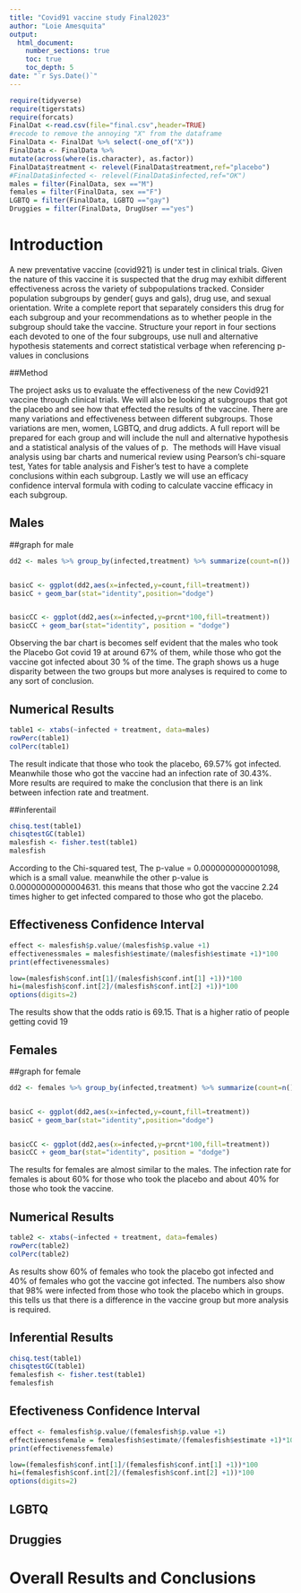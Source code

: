 ```yaml
---
title: "Covid91 vaccine study Final2023"
author: "Loie Amesquita"
output: 
  html_document:
    number_sections: true
    toc: true
    toc_depth: 5
date: "`r Sys.Date()`" 
---
```


```r
require(tidyverse)
require(tigerstats)
require(forcats)
FinalDat <-read.csv(file="final.csv",header=TRUE)
#recode to remove the annoying "X" from the dataframe
FinalData <- FinalDat %>% select(-one_of("X"))
FinalData <- FinalData %>%
mutate(across(where(is.character), as.factor))
FinalData$treatment <- relevel(FinalData$treatment,ref="placebo")
#FinalData$infected <- relevel(FinalData$infected,ref="OK")
males = filter(FinalData, sex =="M")
females = filter(FinalData, sex =="F")
LGBTQ = filter(FinalData, LGBTQ =="gay")
Druggies = filter(FinalData, DrugUser =="yes")
```




# Introduction

A new  preventative vaccine (covid921) is under test in clinical trials. Given the nature of this vaccine it is suspected that the drug may exhibit different effectiveness across the variety of subpopulations tracked. Consider population subgroups by gender( guys and gals), drug use, and sexual orientation. Write a complete report that separately considers this drug for each subgroup and your recommendations as to whether people in the subgroup should take the vaccine. Structure your report in four sections each devoted to one of the four subgroups, use null and alternative hypothesis statements and correct statistical verbage when referencing p-values in conclusions



##Method

The project asks us to evaluate the effectiveness of the new Covid921 vaccine through clinical trials. We will also be looking at subgroups that got the placebo and see how that effected the results of the vaccine. There are many variations and effectiveness between different subgroups. Those variations are men, women, LGBTQ, and drug addicts. A full report will be prepared for each group and will include the null and alternative hypothesis and a statistical analysis of the values of p. 
The methods will Have visual analysis using bar charts and numerical review using Pearson's 
chi-square test, Yates for table analysis and Fisher's test to have a complete conclusions within each subgroup. Lastly we will use an efficacy confidence interval formula with coding to calculate vaccine
efficacy in each subgroup. 

## Males

##graph for male

```r
dd2 <- males %>% group_by(infected,treatment) %>% summarize(count=n()) %>% mutate(prcnt=count/sum(count))


basicC <- ggplot(dd2,aes(x=infected,y=count,fill=treatment))
basicC + geom_bar(stat="identity",position="dodge")


basicCC <- ggplot(dd2,aes(x=infected,y=prcnt*100,fill=treatment)) 
basicCC + geom_bar(stat="identity", position = "dodge")
```

Observing the bar chart is becomes self evident that the males who took the Placebo Got covid 19 at around 67% of them, while those who got the vaccine got infected about 30 % of the time. The graph shows us a huge disparity between the two groups but more analyses is required to come to any sort of  conclusion. 


## Numerical Results

```r
table1 <- xtabs(~infected + treatment, data=males)
rowPerc(table1)
colPerc(table1)
```
The result indicate that those who took the placebo, 69.57% got infected. Meanwhile those who got the vaccine had an infection rate of 30.43%. More results are required to make the conclusion that there is an link between infection rate and treatment. 





##inferentail


```r
chisq.test(table1)
chisqtestGC(table1)
malesfish <- fisher.test(table1)
malesfish
```

According to the Chi-squared test, The p-value = 0.0000000000001098, which is a small value. meanwhile the other p-value is 0.00000000000004631. this means that those who got the vaccine 2.24 times higher to get infected compared to those who got the placebo.

## Effectiveness Confidence Interval

```r
effect <- malesfish$p.value/(malesfish$p.value +1)
effectivenessmales = malesfish$estimate/(malesfish$estimate +1)*100
print(effectivenessmales)
```
```r
low=(malesfish$conf.int[1]/(malesfish$conf.int[1] +1))*100
hi=(malesfish$conf.int[2]/(malesfish$conf.int[2] +1))*100
options(digits=2)
```

The results show that the odds ratio is 69.15. That is a higher ratio of people getting covid 19




## Females

##graph for female
 
 
```r
dd2 <- females %>% group_by(infected,treatment) %>% summarize(count=n()) %>% mutate(prcnt=count/sum(count))


basicC <- ggplot(dd2,aes(x=infected,y=count,fill=treatment))
basicC + geom_bar(stat="identity",position="dodge")


basicCC <- ggplot(dd2,aes(x=infected,y=prcnt*100,fill=treatment)) 
basicCC + geom_bar(stat="identity", position = "dodge")
```

The results for females are almost similar to the males. The infection rate for females is about 60% for those who took the placebo and about 40% for those who took the vaccine.


## Numerical Results

```r
table2 <- xtabs(~infected + treatment, data=females)
rowPerc(table2)
colPerc(table2)
```

As results show 60% of females who took the placebo got infected and 40% of females who got the vaccine got infected. The numbers also show that 98% were infected from those who took the placebo which in groups. this tells us that there is a difference in the vaccine group but more analysis is required.


## Inferential Results


```r
chisq.test(table1)
chisqtestGC(table1)
femalesfish <- fisher.test(table1)
femalesfish
```



## Efectiveness Confidence Interval


```r
effect <- femalesfish$p.value/(femalesfish$p.value +1)
effectivenessfemale = femalesfish$estimate/(femalesfish$estimate +1)*100
print(effectivenessfemale)
```
```r
low=(femalesfish$conf.int[1]/(femalesfish$conf.int[1] +1))*100
hi=(femalesfish$conf.int[2]/(femalesfish$conf.int[2] +1))*100
options(digits=2)
```



## LGBTQ



## Druggies


# Overall Results and Conclusions